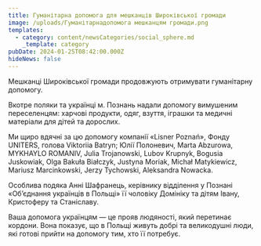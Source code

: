 ```yaml
---
title: Гуманітарна допомога для мешканців Широківської громади
image: /uploads/Гуманітарнадопомога мешканцям громади.png
templates:
  - category: content/newsCategories/social_sphere.md
    _template: category
pubDate: 2024-01-25T08:42:00.000Z
hideNews: false
---
```


Мешканці Широківської громади продовжують отримувати гуманітарну допомогу.

Вкотре поляки та українці м. Познань надали допомогу вимушеним переселенцям: харчові продукти, одяг, взуття, іграшки та медичні матеріали для дітей та дорослих.

Ми щиро вдячні за цю допомогу компанії «Lisner Poznań», Фонду UNITERS, голова Viktoriia Batryn; Юлії Полоневич, Marta Abzurowa, MYKHAYLO ROMANIV, Julia Trojanowski, Lubov Krupnyk, Bogusia Juskowiak, Olga Bakuła Białczyk, Justyna Moriak, Michał Matykiewicz, Mariusz Marcinkowski, Jerzy Tychowski, Aleksandra Nowacka.

Особлива подяка Анні Шафранець, керівнику відділення у Познані «Об’єднання українців в Польщі» її чоловіку Домініку та дітям Івану, Кристоферу та Станіславу.

Ваша допомога українцям — це прояв людяності, який перетинає кордони. Вона показує, що в Польщі живуть добрі та великодушні люди, які готові прийти на допомогу тим, хто її потребує.
